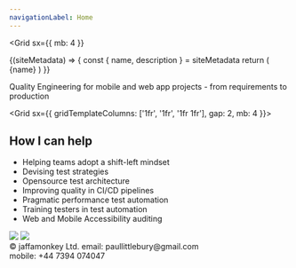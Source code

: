 ```yaml
---
navigationLabel: Home
---
```



<Grid
  sx={{
    mb: 4
  }}
>

<SiteMetaData>
  {(siteMetadata) => {
    const { name, description } = siteMetadata
    return (
      <Fragment>
        <Heading as='h1' variant="styles.h1">{name}</Heading>
      </Fragment>
    )
  }}
</SiteMetaData>
</Grid>

<Message mb={2} variant='secondary'>Quality Engineering for mobile and web app projects - from requirements to production</Message>

<Grid  sx={{ gridTemplateColumns: ['1fr', '1fr', '1fr 1fr'], gap: 2, mb: 4 }}>  
<Box>

## How I can help

- Helping teams adopt a shift-left mindset
- Devising test strategies
- Opensource test architecture
- Improving quality in CI/CD pipelines
- Pragmatic performance test automation
- Training testers in test automation
- Web and Mobile Accessibility auditing

</Box>
<Box>

<Image src="https://raw.githubusercontent.com/jaffamonkey/gatsby-theme-terminal/main/static/images/clients.png" />

  </Box>
</Grid>

<Flex>
  <Box p={3}>
      <Image src="https://raw.githubusercontent.com/jaffamonkey/gatsby-theme-terminal/main/static/images/logo2.png" />
      <br />
    &copy; jaffamonkey Ltd.
  </Box>
  <Box p={3} gap={5} sx={{ flex: '1 1 auto' }}>
    email: paullittlebury@gmail.com<br />
    mobile: +44 7394 074047
  </Box>

</Flex>
